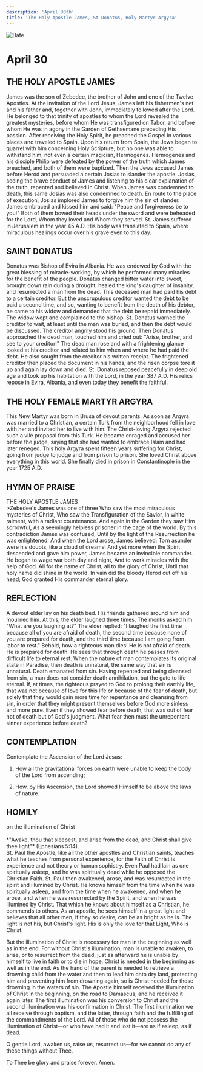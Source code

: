```yaml
---
description: 'April 30th'
title: 'The Holy Apostle James, St Donatus, Holy Martyr Argyra'
---
```


<CustomPaginator />
<RunningHead />

<Image src="/title-imprint.png" height={68} width={50} alt="Date" className="title-imprint"/>

# <div id="date">April <Image className="four-dot" src="/four-dot.png" height={15} width={15} alt="" />30</div>

## THE HOLY APOSTLE JAMES

James was the son of Zebedee, the brother of John and one of the Twelve Apostles. At the invitation of the Lord Jesus, James left his fishermen's net and his father and, together with John, immediately followed after the Lord. He belonged to that trinity of apostles to whom the Lord revealed the greatest mysteries, before whom He was transfigured on Tabor, and before whom He was in agony in the Garden of Gethsemane preceding His passion. After receiving the Holy Spirit, he preached the Gospel in various places and traveled to Spain. Upon his return from Spain, the Jews began to quarrel with him concerning Holy Scripture, but no one was able to withstand him, not even a certain magician, Hermogenes. Hermogenes and his disciple Philip were defeated by the power of the truth which James preached, and both of them were baptized. Then the Jews accused James before Herod and persuaded a certain Josias to slander the apostle. Josias, seeing the brave conduct of James and listening to his clear explanation of the truth, repented and believed in Christ. When James was condemned to death, this same Josias was also condemned to death. En route to the place of execution, Josias implored James to forgive him the sin of slander. James embraced and kissed him and said: "Peace and forgiveness be to you!" Both of them bowed their heads under the sword and were beheaded for the Lord, Whom they loved and Whom they served. St. James suffered in Jerusalem in the year 45 A.D. His body was translated to Spain, where miraculous healings occur over his grave even to this day.

## SAINT DONATUS

Donatus was Bishop of Evira in Albania. He was endowed by God with the great blessing of miracle-working, by which he performed many miracles for the benefit of the people. Donatus changed bitter water into sweet, brought down rain during a drought, healed the king's daughter of insanity, and resurrected a man from the dead. This deceased man had paid his debt to a certain creditor. But the unscrupulous creditor wanted the debt to be paid a second time, and so, wanting to benefit from the death of his debtor, he came to his widow and demanded that the debt be repaid immediately. The widow wept and complained to the bishop. St. Donatus warned the creditor to wait, at least until the man was buried, and then the debt would be discussed. The creditor angrily stood his ground. Then Donatus approached the dead man, touched him and cried out: "Arise, brother, and see to your creditor!" The dead man rose and with a frightening glance looked at his creditor and related to him when and where he had paid the debt. He also sought from the creditor his written receipt. The frightened creditor then placed the document in his hands, and the risen corpse tore it up and again lay down and died. St. Donatus reposed peacefully in deep old age and took up his habitation with the Lord, in the year 387 A.D. His relics repose in Evira, Albania, and even today they benefit the faithful.

## THE HOLY FEMALE MARTYR ARGYRA

This New Martyr was born in Brusa of devout parents. As soon as Argyra was married to a Christian, a certain Turk from the neighborhood fell in love with her and invited her to live with him. The Christ-loving Argyra rejected such a vile proposal from this Turk. He became enraged and accused her before the judge, saying that she had wanted to embrace Islam and had later reneged. This holy Argyra spent fifteen years suffering for Christ, going from judge to judge and from prison to prison. She loved Christ above everything in this world. She finally died in prison in Constantinople in the year 1725 A.D.


## HYMN OF PRAISE
<div style={{textAlign:'center', color:'crimson', fontWeight:'bold'}}>
THE HOLY APOSTLE JAMES
</div>
>Zebedee's James was one of three  
Who saw the most miraculous mysteries of Christ,  
Who saw the Transfiguration of the Savior,  
In white raiment, with a radiant countenance.  
And again in the Garden they saw Him sorrowful,  
As a seemingly helpless prisoner in the cage of the world.  
By this contradiction James was confused,  
Until by the light of the Resurrection he was enlightened.  
And when the Lord arose, James believed;  
Torn asunder were his doubts, like a cloud of dreams!  
And yet more when the Spirit descended and gave him power,  
James became an invincible commander.  
He began to wage war both day and night,  
And to work miracles with the help of God.  
All for the name of Christ, all to the glory of Christ,  
Until that holy name did shine in the world.  
In vain did the bloody Herod cut off his head;  
God granted His commander eternal glory.  


## REFLECTION

A devout elder lay on his death bed. His friends gathered around him and mourned him. At this, the elder laughed three times. The monks asked him: "What are you laughing at?" The elder replied: "I laughed the first time because all of you are afraid of death, the second time because none of you are prepared for death, and the third time because I am going from labor to rest." Behold, how a righteous man dies! He is not afraid of death. He is prepared for death. He sees that through death he passes from difficult life to eternal rest. When the nature of man contemplates its original state in Paradise, then death is unnatural, the same way that sin is unnatural. Death emanated from sin. Having repented and being cleansed from sin, a man does not consider death annihilation, but the gate to life eternal. If, at times, the righteous prayed to God to prolong their earthly life, that was not because of love for this life or because of the fear of death, but solely that they would gain more time for repentance and cleansing from sin, in order that they might present themselves before God more sinless and more pure. Even if they showed fear before death, that was out of fear not of death but of God's judgment. What fear then must the unrepentant sinner experience before death?


## CONTEMPLATION

Contemplate the Ascension of the Lord Jesus:

1. How all the gravitational forces on earth were unable to keep the body of the Lord from ascending;

2. How, by His Ascension, the Lord showed Himself to be above the laws of nature.


## HOMILY
<div style={{textAlign:'center', color:'crimson', fontWeight:'bold'}}>
on the illumination of Christ
</div><br />
<div style={{textAlign:'right'}}>
*"Awake, thou that sleepest, and arise from the dead, and Christ shall give thee light"* (Ephesians 5:14).
</div>
St. Paul the Apostle, like all the other apostles and Christian saints, teaches what he teaches from personal experience, for the Faith of Christ is experience and not theory or human sophistry. Even Paul had lain as one spiritually asleep, and he was spiritually dead while he opposed the Christian Faith. St. Paul then awakened, arose, and was resurrected in the spirit and illumined by Christ. He knows himself from the time when he was spiritually asleep, and from the time when he awakened, and when he arose, and when he was resurrected by the Spirit, and when he was illumined by Christ. That which he knows about himself as a Christian, he commends to others. As an apostle, he sees himself in a great light and believes that all other men, if they so desire, can be as bright as he is. The light is not his, but Christ's light. His is only the love for that Light, Who is Christ.

But the illumination of Christ is necessary for man in the beginning as well as in the end. For without Christ's illumination, man is unable to awaken, to arise, or to resurrect from the dead, just as afterward he is unable by himself to live in faith or to die in hope. Christ is needed in the beginning as well as in the end. As the hand of the parent is needed to retrieve a drowning child from the water and then to lead him onto dry land, protecting him and preventing him from drowning again, so is Christ needed for those drowning in the waters of sin. The Apostle himself received the illumination of Christ in the beginning, on the road to Damascus, and he received it again later. The first illumination was his conversion to Christ and the second illumination was his confirmation in Christ. The first illumination we all receive through baptism, and the latter, through faith and the fulfilling of the commandments of the Lord. All of those who do not possess the illumination of Christ—or who have had it and lost it—are as if asleep, as if dead.

O gentle Lord, awaken us, raise us, resurrect us—for we cannot do any of these things without Thee.

To Thee be glory and praise forever. Amen.